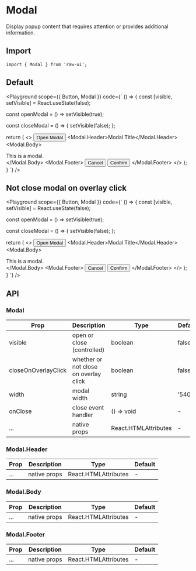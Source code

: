 
# Modal

Display popup content that requires attention or provides additional information.

## Import

```tsx
import { Modal } from 'raw-ui';
```

## Default

<Playground
  scope={{ Button, Modal }}
  code={`
() => {
  const [visible, setVisible] = React.useState(false);

  const openModal = () => setVisible(true);

  const closeModal = () => {
    setVisible(false);
  };

  return (
    <>
      <Button onClick={openModal}>Open Modal</Button>
      <Modal visible={visible} onClose={closeModal}>
        <Modal.Header>Modal Title</Modal.Header>
        <Modal.Body>
          <div>This is a modal.</div>
        </Modal.Body>
        <Modal.Footer>
          <Button onClick={closeModal}>Cancel</Button>
          <Button type="primary" onClick={closeModal}>
            Confirm
          </Button>
        </Modal.Footer>
      </Modal>
    </>
  );
}
`}
/>

## Not close modal on overlay click

<Playground
  scope={{ Button, Modal }}
  code={`
() => {
  const [visible, setVisible] = React.useState(false);

  const openModal = () => setVisible(true);

  const closeModal = () => {
    setVisible(false);
  };

  return (
    <>
      <Button onClick={openModal}>Open Modal</Button>
      <Modal
        visible={visible}
        onClose={closeModal}
        closeOnOverlayClick={false}
      >
        <Modal.Header>Modal Title</Modal.Header>
        <Modal.Body>
          <div>This is a modal.</div>
        </Modal.Body>
        <Modal.Footer>
          <Button onClick={closeModal}>Cancel</Button>
          <Button type="primary" onClick={closeModal}>
            Confirm
          </Button>
        </Modal.Footer>
      </Modal>
    </>
  );
}
`}
/>

## API

### Modal

| Prop                | Description                           | Type                                                   | Default |
| ------------------- | ------------------------------------- | ------------------------------------------------------ | ------- |
| visible             | open or close (controlled)            | boolean                                                | false   |
| closeOnOverlayClick | whether or not close on overlay click | boolean                                                | false   |
| width               | modal width                           | string                                                 | '540px' |
| onClose             | close event handler                   | () => void                                             | -       |
| ...                 | native props                          | React.HTMLAttributes                                   | -       |

### Modal.Header

| Prop | Description  | Type                 | Default |
| ---- | ------------ | -------------------- | ------- |
| ...  | native props | React.HTMLAttributes | -       |

### Modal.Body

| Prop | Description  | Type                 | Default |
| ---- | ------------ | -------------------- | ------- |
| ...  | native props | React.HTMLAttributes | -       |

### Modal.Footer

| Prop | Description  | Type                 | Default |
| ---- | ------------ | -------------------- | ------- |
| ...  | native props | React.HTMLAttributes | -       |
